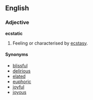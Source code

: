 ==English==

===Adjective===
'''ecstatic'''
# Feeling or characterised by [[ecstasy]].

====Synonyms====
*[[blissful]]
*[[delirious]]
*[[elated]]
*[[euphoric]]
*[[joyful]]
*[[joyous]]